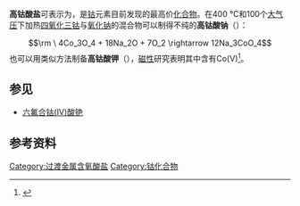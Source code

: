 {{Chembox
| Name = 
| NameEn = 
| ImageFile = 
|  ImageSize = 
|  ImageAlt = 
| IUPACName = 
| IUPACNameZh = 
| OtherNames = 钴(V)酸盐<br>高钴酸根
| Section1 = {{Chembox Identifiers
|   CASNo = 41689-30-9
|   CASNo_Ref = {{cascite|correct|CAS}}
|   PubChem = 
|   SMILES =  }}
| Section2 = {{Chembox Properties
|  Formula = CoO<sub>4</sub><sup>3−</sup>
|  MolarMass = 122.93
}}}}
'''高钴酸盐'''可表示为{{chem|M|3|CoO|4}}，是[[钴|钴]]元素目前发现的最高价[[化合物|化合物]]。在400 °C和100个[[大气压|大气压]]下加热[[四氧化三钴|四氧化三钴]]与[[氧化钠|氧化钠]]的混合物可以制得不纯的'''高钴酸钠'''（{{chem|Na|3|CoO|4}}）：
:<math>\rm \ 4Co_3O_4 + 18Na_2O + 7O_2 \rightarrow 12Na_3CoO_4</math>
也可以用类似方法制备'''高钴酸钾'''（{{chem|K|3|CoO|4}}），[[磁性|磁性]]研究表明其中含有Co(V)<ref>{{cite book|title=《无机化学丛书》第九卷：锰分族、铁系、铂系|pages=P333|author=张青莲|isbn=7-03-002238-6|location=北京|publisher=科学出版社}}</ref>。

== 参见 ==
* [[六氟合钴(IV)酸铯|六氟合钴(IV)酸铯]]

== 参考资料 ==
{{reflist}}

{{无机化合物小作品}}

[[Category:过渡金属含氧酸盐|Category:过渡金属含氧酸盐]]
[[Category:钴化合物|Category:钴化合物]]